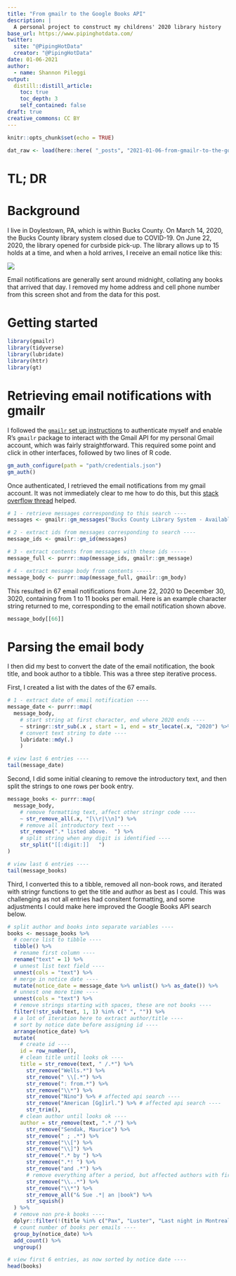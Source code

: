 ```yaml
---
title: "From gmailr to the Google Books API"
description: |
  A personal project to construct my childrens' 2020 library history
base_url: https://www.pipinghotdata.com/
twitter:
  site: "@PipingHotData"
  creator: "@PipingHotData"
date: 01-06-2021
author:
  - name: Shannon Pileggi
output:
  distill::distill_article:
    toc: true
    toc_depth: 3
    self_contained: false
draft: true
creative_commons: CC BY
---
```



```r
knitr::opts_chunk$set(echo = TRUE)
```

```r
dat_raw <- load(here::here( "_posts", "2021-01-06-from-gmailr-to-the-google-books-api", "data", "books.rda"))
```


# TL; DR

# Background

I live in Doylestown, PA, which is within Bucks County. On March 14, 2020, the Bucks County library system closed due to COVID-19. On June 22, 2020, the library opened for curbside pick-up. The library allows up to 15 holds at a time, and when a hold arrives, I receive 
an email notice like this:

![](img/email-notification.PNG)

Email notifications are generally sent around midnight, collating any books that 
arrived that day. I removed my home address and cell phone number from this screen shot and from the data for this post.

# Getting started

```r
library(gmailr)
library(tidyverse)
library(lubridate)
library(httr)
library(gt)
```


# Retrieving email notifications with gmailr

I followed the [`gmailr` set up instructions](https://gmailr.r-lib.org/index.html#setup){target="_blank"} to authenticate myself and enable R's `gmailr`
package to interact with the Gmail API for my personal Gmail account, which was 
fairly straightforward. This required some point and click in other interfaces, 
followed by two lines of R code.

```r
gm_auth_configure(path = "path/credentials.json")
gm_auth()
```

Once authenticated, I retrieved the email notifications from my gmail account. It was not 
immediately clear to me how to do this, but this [stack overflow thread](https://stackoverflow.com/questions/62420703/extracting-all-emails-using-gmailr){target="_blank"} helped.  

```r
# 1 - retrieve messages corresponding to this search ----
messages <- gmailr::gm_messages("Bucks County Library System - Available Hold Pickup Notice")

# 2 - extract ids from messages corresponding to search ----
message_ids <- gmailr::gm_id(messages)

# 3 - extract contents from messages with these ids -----
message_full <- purrr::map(message_ids, gmailr::gm_message)

# 4 - extract message body from contents -----
message_body <- purrr::map(message_full, gmailr::gm_body)
```

This resulted in 67 email notifications from June 22, 2020 to December 30, 3020, containing from 1 to 11 books per email. Here is an example character string returned to me, corresponding to the email notification shown above.

```r
message_body[[66]]
```


# Parsing the email body

I then did my best to convert the date of the email notification, the book title, and book author to a tibble. This was a three step iterative process.

First, I created a list with the dates of the 67 emails. 

```r
# 1 - extract date of email notification ----
message_date <- purrr::map(
  message_body, 
    # start string at first character, end where 2020 ends ----
    ~ stringr::str_sub(.x , start = 1, end = str_locate(.x, "2020") %>% .[2]) %>% 
    # convert text string to date ----
    lubridate::mdy(.)
    )
```

```r
# view last 6 entries ----
tail(message_date)
```

Second, I did some initial cleaning to remove the introductory text, and then 
split the strings to one rows per book entry. 

```r
message_books <- purrr::map(
  message_body,  
    # remove formatting text, affect other stringr code ----
    ~ str_remove_all(.x, "[\\r|\\n]") %>% 
    # remove all introductory text ----
    str_remove(".* listed above.  ") %>%
    # split string when any digit is identified ----
    str_split("[[:digit:]]   ")
)
```

```r
# view last 6 entries ----
tail(message_books)
```

Third, I converted this to a tibble, removed all non-book rows, and iterated with 
stringr functions to get the title and author as best as I could. This was challenging
as not all entries had consitent formatting, and some adjustments I could make here
improved the Google Books API search below.

```r
# split author and books into separate variables ----
books <- message_books %>% 
  # coerce list to tibble ----
  tibble() %>% 
  # rename first column ----
  rename("text" = 1) %>% 
  # unnest list text field ----
  unnest(cols = "text") %>%
  # merge in notice date ----
  mutate(notice_date = message_date %>% unlist() %>% as_date()) %>% 
  # unnest one more time ----
  unnest(cols = "text") %>% 
  # remove strings starting with spaces, these are not books ----
  filter(!str_sub(text, 1, 1) %in% c(" ", "")) %>% 
  # a lot of iteration here to extract author/title ----
  # sort by notice date before assigning id ----
  arrange(notice_date) %>% 
  mutate(
    # create id ----
    id = row_number(),
    # clean title until looks ok ----
    title = str_remove(text, " /.*") %>% 
      str_remove("Wells.*") %>%
      str_remove(" \\[.*") %>% 
      str_remove(": from.*") %>% 
      str_remove("\\*") %>%
      str_remove("Nino") %>% # affected api search ----
      str_remove("American [Gg]irl.") %>% # affected api search ----
      str_trim(),
    # clean author until looks ok ----
    author = str_remove(text, ".* /") %>% 
      str_remove("Sendak, Maurice") %>% 
      str_remove(" ; .*") %>% 
      str_remove("\\[") %>% 
      str_remove("\\]") %>% 
      str_remove(".* by ") %>%
      str_remove(".*! ") %>% 
      str_remove("and .*") %>%
      # remove everything after a period, but affected authors with first or middle initial ----
      str_remove("\\..*") %>% 
      str_remove("\\*") %>% 
      str_remove_all("& Sue .*| an |book") %>% 
      str_squish()
  ) %>% 
  # remove non pre-k books ----
  dplyr::filter(!(title %in% c("Pax", "Luster", "Last night in Montreal : a novel"))) %>% 
  # count number of books per emails ----
  group_by(notice_date) %>% 
  add_count() %>% 
  ungroup()
```

```r
# view first 6 entries, as now sorted by notice date ----
head(books)
```
